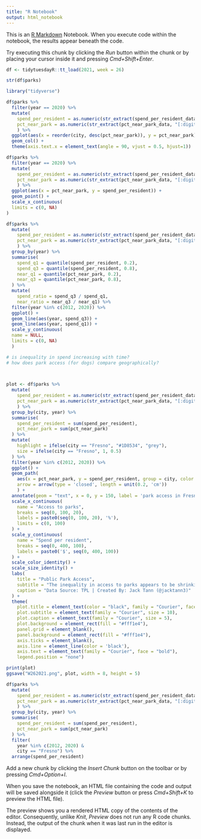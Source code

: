 ```yaml
---
title: "R Notebook"
output: html_notebook
---
```


This is an [R Markdown](http://rmarkdown.rstudio.com) Notebook. When you execute code within the notebook, the results appear beneath the code. 

Try executing this chunk by clicking the *Run* button within the chunk or by placing your cursor inside it and pressing *Cmd+Shift+Enter*. 

```r
df <- tidytuesdayR::tt_load(2021, week = 26)
```

```r
str(df$parks)
```


```r
library("tidyverse")

df$parks %>%
  filter(year == 2020) %>%
  mutate(
    spend_per_resident = as.numeric(str_extract(spend_per_resident_data, "[:digit:]+")),
    pct_near_park = as.numeric(str_extract(pct_near_park_data, "[:digit:]+"))
    ) %>%
  ggplot(aes(x = reorder(city, desc(pct_near_park)), y = pct_near_park)) +
  geom_col() + 
  theme(axis.text.x = element_text(angle = 90, vjust = 0.5, hjust=1))
```

```r
df$parks %>%
  filter(year == 2020) %>%
  mutate(
    spend_per_resident = as.numeric(str_extract(spend_per_resident_data, "[:digit:]+")),
    pct_near_park = as.numeric(str_extract(pct_near_park_data, "[:digit:]+"))
    ) %>%
  ggplot(aes(x = pct_near_park, y = spend_per_resident)) +
  geom_point() +
  scale_x_continuous(
  limits = c(0, NA)
) 
```

```r
df$parks %>%
  mutate(
    spend_per_resident = as.numeric(str_extract(spend_per_resident_data, "[:digit:]+")),
    pct_near_park = as.numeric(str_extract(pct_near_park_data, "[:digit:]+"))
    ) %>%
  group_by(year) %>%
  summarise(
    spend_q1 = quantile(spend_per_resident, 0.2),
    spend_q3 = quantile(spend_per_resident, 0.8),
    near_q1 = quantile(pct_near_park, 0.2),
    near_q3 = quantile(pct_near_park, 0.8),
  ) %>%
  mutate(
    spend_ratio = spend_q3 / spend_q1,
    near_ratio = near_q3 / near_q1) %>%
  filter(year %in% c(2012, 2020)) %>%
  ggplot() +
  geom_line(aes(year, spend_q3)) +
  geom_line(aes(year, spend_q1)) +
  scale_y_continuous(
  name = NULL,
  limits = c(0, NA)
  ) 

# is inequality in spend increasing with time?
# how does park access (for dogs) compare geographically? 

  
```

```r
plot <- df$parks %>%
  mutate(
    spend_per_resident = as.numeric(str_extract(spend_per_resident_data, "[:digit:]+")),
    pct_near_park = as.numeric(str_extract(pct_near_park_data, "[:digit:]+"))
    ) %>%
  group_by(city, year) %>%
  summarise(
    spend_per_resident = sum(spend_per_resident),
    pct_near_park = sum(pct_near_park)
  ) %>%
  mutate(
    highlight = ifelse(city == "Fresno", "#1D8534", "grey"),
    size = ifelse(city == "Fresno", 1, 0.5)
  ) %>%
  filter(year %in% c(2012, 2020)) %>%
  ggplot() +
  geom_path(
    aes(x = pct_near_park, y = spend_per_resident, group = city, color = highlight, size = size),
    arrow = arrow(type = 'closed', length = unit(0.2, 'cm'))
    ) +
  annotate(geom = "text", x = 0, y = 150, label = 'park access in Fresno has increased by 32 percentage \npoints between 2012 and 2020 despite a $5 fall in \nspend per resident', family = "Courier", size = 2, hjust = 0, color = "#1D8534") +
  scale_x_continuous(
    name = "Access to parks",
    breaks = seq(0, 100, 20),
    labels = paste0(seq(0, 100, 20), '%'),
    limits = c(0, 100)
  ) +
  scale_y_continuous(
    name = "Spend per resident",
    breaks = seq(0, 400, 100),
    labels = paste0('$', seq(0, 400, 100))
  ) +
  scale_color_identity() +
  scale_size_identity() +
  labs(
    title = "Public Park Access",
    subtitle = "The inequality in access to parks appears to be shrinking despite a growing inequality in \nspend per resident",
    caption = "Data Source: TPL | Created By: Jack Tann (@jacktann3)"
  ) +
  theme(
    plot.title = element_text(color = "black", family = "Courier", face = "bold", size = 15),
    plot.subtitle = element_text(family = "Courier", size = 10),
    plot.caption = element_text(family = "Courier", size = 5),
    plot.background = element_rect(fill = "#fff1e4"),
    panel.grid = element_blank(),
    panel.background = element_rect(fill = "#fff1e4"),
    axis.ticks = element_blank(),
    axis.line = element_line(color = 'black'),
    axis.text = element_text(family = "Courier", face = "bold"),
    legend.position = "none")

print(plot)
ggsave("W262021.png", plot, width = 8, height = 5)
```

```r
df$parks %>%
  mutate(
    spend_per_resident = as.numeric(str_extract(spend_per_resident_data, "[:digit:]+")),
    pct_near_park = as.numeric(str_extract(pct_near_park_data, "[:digit:]+"))
    ) %>%
  group_by(city, year) %>%
  summarise(
    spend_per_resident = sum(spend_per_resident),
    pct_near_park = sum(pct_near_park)
  ) %>%
  filter(
    year %in% c(2012, 2020) &
    city == "Fresno") %>%
  arrange(spend_per_resident)
```

Add a new chunk by clicking the *Insert Chunk* button on the toolbar or by pressing *Cmd+Option+I*.

When you save the notebook, an HTML file containing the code and output will be saved alongside it (click the *Preview* button or press *Cmd+Shift+K* to preview the HTML file). 

The preview shows you a rendered HTML copy of the contents of the editor. Consequently, unlike *Knit*, *Preview* does not run any R code chunks. Instead, the output of the chunk when it was last run in the editor is displayed.

